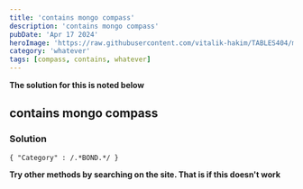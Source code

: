 ---
title: 'contains mongo compass'
description: 'contains mongo compass'
pubDate: 'Apr 17 2024'
heroImage: 'https://raw.githubusercontent.com/vitalik-hakim/TABLES404/main/error_b/misc.png'
category: 'whatever'
tags: [compass, contains, whatever]
---

**The solution for this is noted below**

## contains mongo compass

### Solution

```whatever
{ "Category" : /.*BOND.*/ }
```
**Try other methods by searching on the site. That is if this doesn't work**
